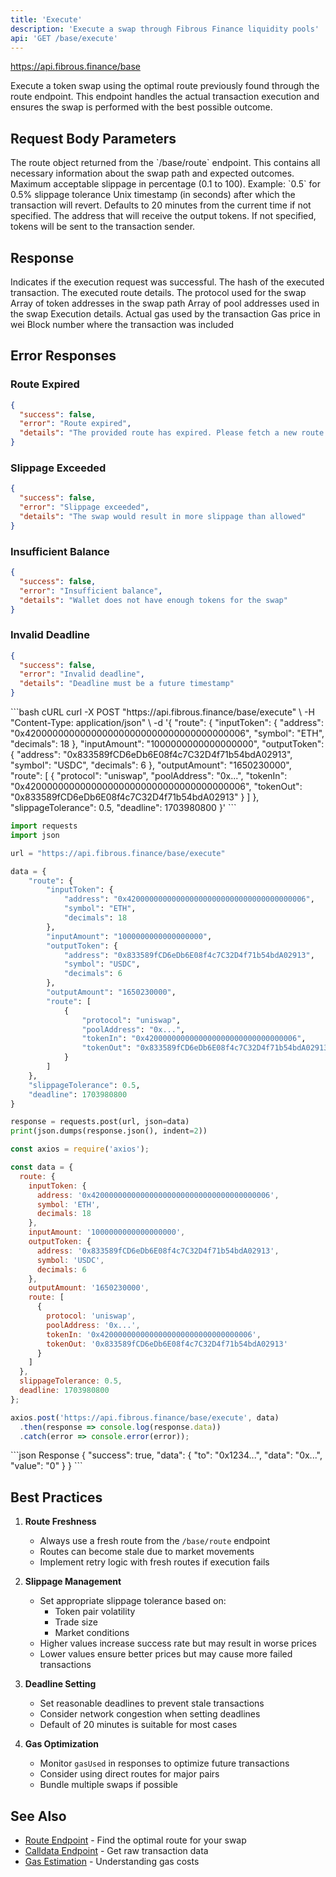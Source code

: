 ```yaml
---
title: 'Execute'
description: 'Execute a swap through Fibrous Finance liquidity pools'
api: 'GET /base/execute'
---
```


https://api.fibrous.finance/base

Execute a token swap using the optimal route previously found through the route endpoint. This endpoint handles the actual transaction execution and ensures the swap is performed with the best possible outcome.

## Request Body Parameters

<ParamField body="route" type="object" required>
  The route object returned from the `/base/route` endpoint.
  This contains all necessary information about the swap path and expected outcomes.
</ParamField>

<ParamField body="slippageTolerance" type="number" default="0.5">
  Maximum acceptable slippage in percentage (0.1 to 100).
  Example: `0.5` for 0.5% slippage tolerance
</ParamField>

<ParamField body="deadline" type="number">
  Unix timestamp (in seconds) after which the transaction will revert.
  Defaults to 20 minutes from the current time if not specified.
</ParamField>

<ParamField body="recipient" type="string">
  The address that will receive the output tokens.
  If not specified, tokens will be sent to the transaction sender.
</ParamField>

## Response

<ResponseField name="success" type="boolean">
  Indicates if the execution request was successful.
</ResponseField>

<ResponseField name="transactionHash" type="string">
  The hash of the executed transaction.
</ResponseField>

<ResponseField name="route" type="object">
  The executed route details.
  <Expandable>
    <ResponseField name="protocol" type="string">
      The protocol used for the swap
    </ResponseField>
    <ResponseField name="path" type="array">
      Array of token addresses in the swap path
    </ResponseField>
    <ResponseField name="pools" type="array">
      Array of pool addresses used in the swap
    </ResponseField>
  </Expandable>
</ResponseField>

<ResponseField name="execution" type="object">
  Execution details.
  <Expandable>
    <ResponseField name="gasUsed" type="string">
      Actual gas used by the transaction
    </ResponseField>
    <ResponseField name="effectiveGasPrice" type="string">
      Gas price in wei
    </ResponseField>
    <ResponseField name="blockNumber" type="number">
      Block number where the transaction was included
    </ResponseField>
  </Expandable>
</ResponseField>

## Error Responses

### Route Expired

```json
{
  "success": false,
  "error": "Route expired",
  "details": "The provided route has expired. Please fetch a new route."
}
```

### Slippage Exceeded

```json
{
  "success": false,
  "error": "Slippage exceeded",
  "details": "The swap would result in more slippage than allowed"
}
```

### Insufficient Balance

```json
{
  "success": false,
  "error": "Insufficient balance",
  "details": "Wallet does not have enough tokens for the swap"
}
```

### Invalid Deadline

```json
{
  "success": false,
  "error": "Invalid deadline",
  "details": "Deadline must be a future timestamp"
}
```

<RequestExample>
```bash cURL
curl -X POST "https://api.fibrous.finance/base/execute" \
  -H "Content-Type: application/json" \
  -d '{
    "route": {
      "inputToken": {
        "address": "0x4200000000000000000000000000000000000006",
        "symbol": "ETH",
        "decimals": 18
      },
      "inputAmount": "1000000000000000000",
      "outputToken": {
        "address": "0x833589fCD6eDb6E08f4c7C32D4f71b54bdA02913",
        "symbol": "USDC",
        "decimals": 6
      },
      "outputAmount": "1650230000",
      "route": [
        {
          "protocol": "uniswap",
          "poolAddress": "0x...",
          "tokenIn": "0x4200000000000000000000000000000000000006",
          "tokenOut": "0x833589fCD6eDb6E08f4c7C32D4f71b54bdA02913"
        }
      ]
    },
    "slippageTolerance": 0.5,
    "deadline": 1703980800
  }'
```

```python Python
import requests
import json

url = "https://api.fibrous.finance/base/execute"

data = {
    "route": {
        "inputToken": {
            "address": "0x4200000000000000000000000000000000000006",
            "symbol": "ETH",
            "decimals": 18
        },
        "inputAmount": "1000000000000000000",
        "outputToken": {
            "address": "0x833589fCD6eDb6E08f4c7C32D4f71b54bdA02913",
            "symbol": "USDC",
            "decimals": 6
        },
        "outputAmount": "1650230000",
        "route": [
            {
                "protocol": "uniswap",
                "poolAddress": "0x...",
                "tokenIn": "0x4200000000000000000000000000000006",
                "tokenOut": "0x833589fCD6eDb6E08f4c7C32D4f71b54bdA02913"
            }
        ]
    },
    "slippageTolerance": 0.5,
    "deadline": 1703980800
}

response = requests.post(url, json=data)
print(json.dumps(response.json(), indent=2))
```

```javascript JavaScript
const axios = require('axios');

const data = {
  route: {
    inputToken: {
      address: '0x4200000000000000000000000000000000000006',
      symbol: 'ETH',
      decimals: 18
    },
    inputAmount: '1000000000000000000',
    outputToken: {
      address: '0x833589fCD6eDb6E08f4c7C32D4f71b54bdA02913',
      symbol: 'USDC',
      decimals: 6
    },
    outputAmount: '1650230000',
    route: [
      {
        protocol: 'uniswap',
        poolAddress: '0x...',
        tokenIn: '0x4200000000000000000000000000000006',
        tokenOut: '0x833589fCD6eDb6E08f4c7C32D4f71b54bdA02913'
      }
    ]
  },
  slippageTolerance: 0.5,
  deadline: 1703980800
};

axios.post('https://api.fibrous.finance/base/execute', data)
  .then(response => console.log(response.data))
  .catch(error => console.error(error));
```
</RequestExample>

<ResponseExample>
```json Response
{
  "success": true,
  "data": {
    "to": "0x1234...",
    "data": "0x...",
    "value": "0"
  }
}
```
</ResponseExample>

## Best Practices

1. **Route Freshness**
   - Always use a fresh route from the `/base/route` endpoint
   - Routes can become stale due to market movements
   - Implement retry logic with fresh routes if execution fails

2. **Slippage Management**
   - Set appropriate slippage tolerance based on:
     - Token pair volatility
     - Trade size
     - Market conditions
   - Higher values increase success rate but may result in worse prices
   - Lower values ensure better prices but may cause more failed transactions

3. **Deadline Setting**
   - Set reasonable deadlines to prevent stale transactions
   - Consider network congestion when setting deadlines
   - Default of 20 minutes is suitable for most cases

4. **Gas Optimization**
   - Monitor `gasUsed` in responses to optimize future transactions
   - Consider using direct routes for major pairs
   - Bundle multiple swaps if possible

## See Also

- [Route Endpoint](/api-reference/base/endpoint/route) - Find the optimal route for your swap
- [Calldata Endpoint](/api-reference/base/endpoint/calldata) - Get raw transaction data
- [Gas Estimation](/api-reference/gas-estimation) - Understanding gas costs
